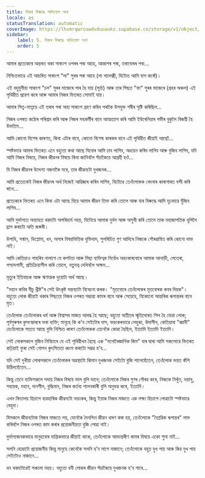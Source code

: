 ```yaml
---
title: নিজৰ বিৰুদ্ধে অভিযোগ অনা
locale: as
statusTranslation: automatic
coverImage: https://lhvmrqwrcowdvduuaukz.supabase.co/storage/v1/object/public/strapi-uploads/small_cover-tratado-de-psicologia-revolucionaria.webp-5e15e1cec4e0ebebcde5d7fc7565d8fd.webp
sidebar:
    label: 5. নিজৰ বিৰুদ্ধে অভিযোগ অনা
    order: 5
---
```

আমাৰ প্ৰত্যেকৰে অন্তৰত থকা সাৰাংশ ওপৰৰ পৰা আহে, আকাশৰ পৰা, তৰাবোৰৰ পৰা...

নিশ্চিতভাৱে এই আচৰিত সাৰাংশ "লা" সুৰৰ পৰা আহে (লা গালেক্সী, যিটোত আমি বাস কৰোঁ)।

এই বহুমূলীয়া সাৰাংশ "চল" সুৰৰ মাজেৰে পাৰ হৈ যায় (সূৰ্য্য) আৰু তাৰ পিছত "ফা" সুৰৰ মাজেৰে (গ্ৰহৰ অঞ্চল) এই পৃথিৱীত প্ৰৱেশ কৰে আৰু আমাৰ নিজৰ ভিতৰত সোমাই যায়।

আমাৰ পিতৃ-মাতৃয়ে এই তৰাৰ পৰা অহা সাৰাংশ গ্ৰহণ কৰিব পৰাকৈ উপযুক্ত শৰীৰ সৃষ্টি কৰিছিল...

নিজৰ ওপৰত কঠোৰ পৰিশ্ৰম কৰি আৰু নিজৰ সহকৰ্মীৰ বাবে আত্মত্যাগ কৰি আমি ইউৰেনিয়াৰ গভীৰ বুকুলৈ বিজয়ী হৈ উভতিম...

আমি কোনো বিশেষ কাৰণত, কিবা এটাৰ বাবে, কোনো বিশেষ কাৰকৰ বাবে এই পৃথিৱীত জীয়াই আছোঁ...

স্পষ্টভাৱে আমাৰ ভিতৰত এনে বহুতো কথা আছে যিবোৰ আমি চাব লাগিব, অধ্যয়ন কৰিব লাগিব আৰু বুজিব লাগিব, যদি আমি নিজৰ বিষয়ে, নিজৰ জীৱনৰ বিষয়ে কিবা জানিবলৈ সঁচাকৈয়ে আগ্ৰহী হওঁ...

যি নিজৰ জীৱনৰ উদ্দেশ্য নজনাকৈ মৰে, তাৰ জীৱনটো দুখজনক...

আমি প্ৰত্যেকেই নিজৰ জীৱনৰ অৰ্থ নিজেই আৱিষ্কাৰ কৰিব লাগিব, যিটোৱে তেওঁলোকক বেদনাৰ কাৰাগাৰত বন্দী কৰি ৰাখে...

প্ৰত্যেকৰে ভিতৰত এনে কিবা এটা আছে যিয়ে আমাৰ জীৱন তিক্ত কৰি তোলে আৰু যাৰ বিৰুদ্ধে আমি দৃঢ়ভাৱে যুঁজিব লাগিব...

আমি দুৰ্ভাগ্যত অব্যাহত থকাটো অপৰিহাৰ্য নহয়, যিটোৱে আমাক দুৰ্বল আৰু অসুখী কৰি তোলে তাক মহাজাগতিক ধূলিলৈ হ্ৰাস কৰাটো অতি জৰুৰী।

উপাধি, সন্মান, ডিপ্লোমা, ধন, অসাৰ বিষয়ভিত্তিক যুক্তিবাদ, সুপৰিচিত গুণ আদিৰে নিজকে গৌৰৱান্বিত কৰি কোনো লাভ নাই।

আমি কেতিয়াও পাহৰিব নালাগে যে কপটতা আৰু মিছা ব্যক্তিত্বৰ নিৰ্বোধ অহংকাৰবোৰে আমাক আনাড়ী, লেতেৰা, পশ্চাদগামী, প্ৰতিক্ৰিয়াশীল কৰি তোলে, নতুনত্ব দেখিবলৈ অক্ষম...

মৃত্যুৰ ইতিবাচক আৰু ঋণাত্মক দুয়োটা অৰ্থ আছে।

"মহান কবিৰ যীচু খ্ৰীষ্ট"ৰ সেই উৎকৃষ্ট মন্তব্যটো বিবেচনা কৰক। "মৃতবোৰে তেওঁলোকৰ মৃতবোৰক কবৰ দিয়ক"। বহুতো লোক জীয়াই থকাৰ পিছতো নিজৰ ওপৰত সম্ভাৱ্য কামৰ বাবে আৰু সেয়েহে, যিকোনো আন্তৰিক ৰূপান্তৰৰ বাবে মৃত।

তেওঁলোক তেওঁলোকৰ ধৰ্ম আৰু বিশ্বাসৰ মাজত আবদ্ধ হৈ আছে; বহুতো অতীতৰ স্মৃতিবোৰত শিল হৈ যোৱা লোক; পূৰ্বপুৰুষৰ কুসংস্কাৰৰে ভৰা ব্যক্তি; মানুহে কি ক’ব সেইটোৰ দাস, ভয়ংকৰভাৱে লেহুকা, উদাসীন, কেতিয়াবা "জ্ঞানী" তেওঁলোকে সত্যত আছে বুলি নিশ্চিত কাৰণ তেওঁলোকক তেনেকৈ কোৱা হৈছিল, ইত্যাদি ইত্যাদি ইত্যাদি।

সেই লোকসকলে বুজিব নিবিচাৰে যে এই পৃথিৱীখন হৈছে এক "মনোবৈজ্ঞানিক জিম" যাৰ দ্বাৰা আমি সকলোৱে ভিতৰত কঢ়িয়াই ফুৰা সেই গোপন কুৎসিততা ধ্বংস কৰাটো সম্ভৱ হ’ব...

যদি সেই দুখীয়া লোকসকলে তেওঁলোকৰ অৱস্থাটো কিমান দুখজনক সেইটো বুজি পালেহেঁতেন, তেওঁলোক ভয়ত কঁপি উঠিলহেঁতেন...

কিন্তু তেনে ব্যক্তিসকলে সদায় নিজৰ বিষয়ে ভাল বুলি ভাবে; তেওঁলোকে নিজৰ গুণৰ গৌৰৱ কৰে, নিজকে নিখুঁত, দয়ালু, সহায়ক, মহান, দানশীল, বুদ্ধিমান, নিজৰ কৰ্তব্য পালনকাৰী বুলি অনুভৱ কৰে, ইত্যাদি।

এখন বিদ্যালয় হিচাপে ব্যৱহাৰিক জীৱনটো ভয়ংকৰ, কিন্তু ইয়াক নিজৰ মাজতে এক লক্ষ্য হিচাপে লোৱাটো স্পষ্টভাৱে বেহুদা।

যিসকলে জীৱনটোক নিজৰ মাজতে লয়, যেনেকৈ দৈনন্দিন জীৱন ধাৰণ কৰা হয়, তেওঁলোকে "বৈপ্লৱিক ৰূপান্তৰ" লাভ কৰিবলৈ নিজৰ ওপৰত কাম কৰাৰ প্ৰয়োজনীয়তা বুজি পোৱা নাই।

দুৰ্ভাগ্যজনকভাৱে মানুহবোৰ যান্ত্ৰিকভাৱে জীয়াই থাকে, তেওঁলোকে আভ্যন্তৰীণ কামৰ বিষয়ে একো শুনা নাই...

সলনি হোৱাটো প্ৰয়োজনীয় কিন্তু মানুহে কেনেকৈ সলনি হ’ব লাগে নাজানে; তেওঁলোকে বহুত দুখ পায় আৰু কিয় দুখ পায় সেইটোও নাজানে...

ধন থকাটোৱেই সকলো নহয়। বহুতো ধনী লোকৰ জীৱন সঁচাকৈয়ে দুখজনক হ’ব পাৰে...

